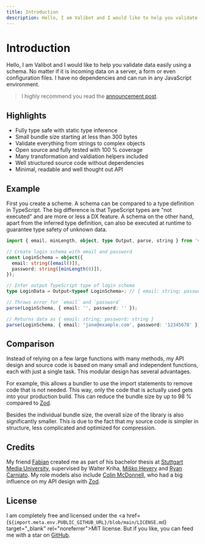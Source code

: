 ```yaml
---
title: Introduction
description: Hello, I am Valibot and I would like to help you validate data easily using a schema. No matter if it is incoming data on a server, a form or even configuration files.
---
```


# Introduction

Hello, I am Valibot and I would like to help you validate data easily using a schema. No matter if it is incoming data on a server, a form or even configuration files. I have no dependencies and can run in any JavaScript environment.

> I highly recommend you read the <a href="https://www.builder.io/blog/introducing-valibot" target="_blank" rel="noreferrer">announcement post</a>.

## Highlights

- Fully type safe with static type inference
- Small bundle size starting at less than 300 bytes
- Validate everything from strings to complex objects
- Open source and fully tested with 100 % coverage
- Many transformation and valdiation helpers included
- Well structured source code without dependencies
- Minimal, readable and well thought out API

## Example

First you create a scheme. A schema can be compared to a type definition in TypeScript. The big difference is that TypeScript types are "not executed" and are more or less a DX feature. A schema on the other hand, apart from the inferred type definition, can also be executed at runtime to guarantee type safety of unknown data.

```ts
import { email, minLength, object, type Output, parse, string } from 'valibot';

// Create login schema with email and password
const LoginSchema = object({
  email: string([email()]),
  password: string([minLength(8)]),
});

// Infer output TypeScript type of login schema
type LoginData = Output<typeof LoginSchema>; // { email: string; password: string }

// Throws error for `email` and `password`
parse(LoginSchema, { email: '', password: '' });

// Returns data as { email: string; password: string }
parse(LoginSchema, { email: 'jane@example.com', password: '12345678' });
```

## Comparison

Instead of relying on a few large functions with many methods, my API design and source code is based on many small and independent functions, each with just a single task. This modular design has several advantages.

For example, this allows a bundler to use the import statements to remove code that is not needed. This way, only the code that is actually used gets into your production build. This can reduce the bundle size by up to 98 % compared to <a href="https://zod.dev/" target="_blank" rel="noreferrer">Zod</a>.

Besides the individual bundle size, the overall size of the library is also significantly smaller. This is due to the fact that my source code is simpler in structure, less complicated and optimized for compression.

## Credits

My friend <a href="https://twitter.com/FabianHiller" target="_blank" rel="noreferrer">Fabian</a> created me as part of his bachelor thesis at <a href="https://www.hdm-stuttgart.de/en/" target="_blank" rel="noreferrer">Stuttgart Media University</a>, supervised by Walter Kriha, <a href="https://twitter.com/mhevery" target="_blank" rel="noreferrer">Miško Hevery</a> and <a href="https://twitter.com/RyanCarniato" target="_blank" rel="noreferrer">Ryan Carniato</a>. My role models also include <a href="https://twitter.com/colinhacks" target="_blank" rel="noreferrer">Colin McDonnell</a>, who had a big influence on my API design with <a href="https://zod.dev/" target="_blank" rel="noreferrer">Zod</a>.

## License

I am completely free and licensed under the <a href={`${import.meta.env.PUBLIC_GITHUB_URL}/blob/main/LICENSE.md`} target="\_blank" rel="noreferrer">MIT license</a>. But if you like, you can feed me with a star on <a href={import.meta.env.PUBLIC_GITHUB_URL} target="\_blank" rel="noreferrer">GitHub</a>.
